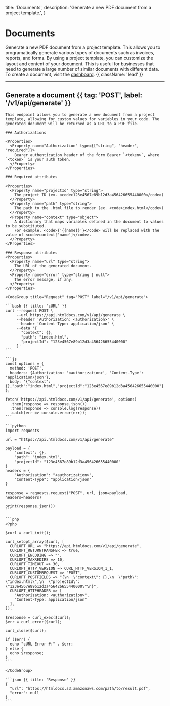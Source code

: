  title: 'Documents',
  description:
    'Generate a new PDF document from a project template.',
}

# Documents

Generate a new PDF document from a project template. This allows you to programatically generate various types of documents such as invoices, reports, and forms. By using a project template, you can customize the layout and content of your document. This is useful for businesses that need to generate a large number of similar documents with different data. To create a document, visit the [dashboard](https://htmldocs.com/projects). {{ className: 'lead' }}

---

## Generate a document {{ tag: 'POST', label: '/v1/api/generate' }}

<Row>
  <Col>

    This endpoint allows you to generate a new document from a project template, allowing for custom values for variables in your code. The generated document will be returned as a URL to a PDF file.

    ### Authorizations

    <Properties>
      <Property name="Authorization" type={["string", "header", "required"]}>
        Bearer authentication header of the form Bearer `<token>`, where `<token>` is your auth token.
      </Property>
    </Properties>

    ### Required attributes

    <Properties>
      <Property name="projectId" type="string">
        The project ID (ex. <code>123e4567e89b12d3a456426655440000</code>)
      </Property>
      <Property name="path" type="string">
        The path to the .html file to render (ex. <code>index.html</code>)
      </Property>
      <Property name="context" type="object">
        A dictionary that maps variables defined in the document to values to be substituted.
        For example, <code>{'{{name}}'}</code> will be replaced with the value of <code>context['name']</code>.
      </Property>
    </Properties>

    ### Response attributes
    <Properties>
      <Property name="url" type="string">
        The URL of the generated document.
      </Property>
      <Property name="error" type="string | null">
        The error message, if any.
      </Property>
    </Properties>

  </Col>
  <Col sticky>

    <CodeGroup title="Request" tag="POST" label="/v1/api/generate">

    ```bash {{ title: 'cURL' }}
    curl --request POST \
         --url https://api.htmldocs.com/v1/api/generate \
         --header 'Authorization: <authorization>' \
         --header 'Content-Type: application/json' \
         --data '{
           "context": {},
           "path": "index.html",
           "projectId": "123e4567e89b12d3a456426655440000"
         }'
    ```

    ```js
    const options = {
      method: 'POST',
      headers: {Authorization: '<authorization>', 'Content-Type': 'application/json'},
      body: '{"context":{},"path":"index.html","projectId":"123e4567e89b12d3a456426655440000"}'
    };

    fetch('https://api.htmldocs.com/v1/api/generate', options)
      .then(response => response.json())
      .then(response => console.log(response))
      .catch(err => console.error(err));
    ```

    ```python
    import requests

    url = "https://api.htmldocs.com/v1/api/generate"

    payload = {
        "context": {},
        "path": "index.html",
        "projectId": "123e4567e89b12d3a456426655440000"
    }
    headers = {
        "Authorization": "<authorization>",
        "Content-Type": "application/json"
    }

    response = requests.request("POST", url, json=payload, headers=headers)

    print(response.json())
    ```

    ```php
    <?php

    $curl = curl_init();

    curl_setopt_array($curl, [
      CURLOPT_URL => "https://api.htmldocs.com/v1/api/generate",
      CURLOPT_RETURNTRANSFER => true,
      CURLOPT_ENCODING => "",
      CURLOPT_MAXREDIRS => 10,
      CURLOPT_TIMEOUT => 30,
      CURLOPT_HTTP_VERSION => CURL_HTTP_VERSION_1_1,
      CURLOPT_CUSTOMREQUEST => "POST",
      CURLOPT_POSTFIELDS => "{\n  \"context\": {},\n  \"path\": \"index.html\",\n  \"projectId\": \"123e4567e89b12d3a456426655440000\"\n}",
      CURLOPT_HTTPHEADER => [
        "Authorization: <authorization>",
        "Content-Type: application/json"
      ],
    ]);

    $response = curl_exec($curl);
    $err = curl_error($curl);

    curl_close($curl);

    if ($err) {
      echo "cURL Error #:" . $err;
    } else {
      echo $response;
    }
    ```

    </CodeGroup>

    ```json {{ title: 'Response' }}
    {
      "url": "https://htmldocs.s3.amazonaws.com/path/to/result.pdf",
      "error": null
    }
    ```

  </Col>
</Row>
